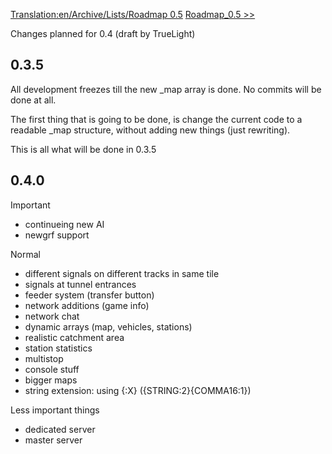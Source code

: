 [[Translation:en/Archive/Lists/Roadmap 0.5]]
[[en/Archive/Lists/Roadmap 0.5|Roadmap_0.5 >>]]

Changes planned for 0.4 (draft by TrueLight)

== 0.3.5 ==

All development freezes till the new _map array is done. No commits will be done at all.

The first thing that is going to be done, is change the current code to a readable _map structure, without adding new things (just rewriting).

This is all what will be done in 0.3.5



== 0.4.0 ==

Important
* continueing new AI
* newgrf support

Normal
* different signals on different tracks in same tile
* signals at tunnel entrances
* feeder system (transfer button)
* network additions (game info)
* network chat
* dynamic arrays (map, vehicles, stations)
* realistic catchment area
* station statistics 
* multistop
* console stuff
* bigger maps
* string extension: using {:X} ({STRING:2}{COMMA16:1})

Less important things

* dedicated server
* master server